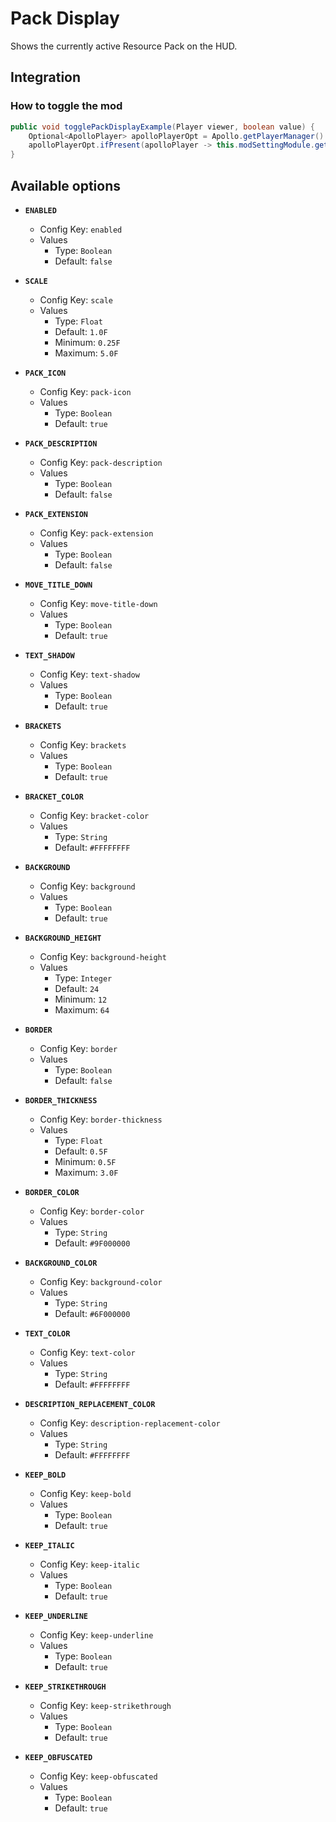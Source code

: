 # Pack Display

Shows the currently active Resource Pack on the HUD.

## Integration

### How to toggle the mod

```java
public void togglePackDisplayExample(Player viewer, boolean value) {
    Optional<ApolloPlayer> apolloPlayerOpt = Apollo.getPlayerManager().getPlayer(viewer.getUniqueId());
    apolloPlayerOpt.ifPresent(apolloPlayer -> this.modSettingModule.getOptions().set(apolloPlayer, ModPackDisplay.ENABLED, value));
}
```

## Available options

- __`ENABLED`__
    - Config Key: `enabled`
    - Values
        - Type: `Boolean`
        - Default: `false`

- __`SCALE`__
    - Config Key: `scale`
    - Values
        - Type: `Float`
        - Default: `1.0F`
        - Minimum: `0.25F`
        - Maximum: `5.0F`

- __`PACK_ICON`__
    - Config Key: `pack-icon`
    - Values
        - Type: `Boolean`
        - Default: `true`

- __`PACK_DESCRIPTION`__
    - Config Key: `pack-description`
    - Values
        - Type: `Boolean`
        - Default: `false`

- __`PACK_EXTENSION`__
    - Config Key: `pack-extension`
    - Values
        - Type: `Boolean`
        - Default: `false`

- __`MOVE_TITLE_DOWN`__
    - Config Key: `move-title-down`
    - Values
        - Type: `Boolean`
        - Default: `true`

- __`TEXT_SHADOW`__
    - Config Key: `text-shadow`
    - Values
        - Type: `Boolean`
        - Default: `true`

- __`BRACKETS`__
    - Config Key: `brackets`
    - Values
        - Type: `Boolean`
        - Default: `true`

- __`BRACKET_COLOR`__
    - Config Key: `bracket-color`
    - Values
        - Type: `String`
        - Default: `#FFFFFFFF`

- __`BACKGROUND`__
    - Config Key: `background`
    - Values
        - Type: `Boolean`
        - Default: `true`

- __`BACKGROUND_HEIGHT`__
    - Config Key: `background-height`
    - Values
        - Type: `Integer`
        - Default: `24`
        - Minimum: `12`
        - Maximum: `64`

- __`BORDER`__
    - Config Key: `border`
    - Values
        - Type: `Boolean`
        - Default: `false`

- __`BORDER_THICKNESS`__
    - Config Key: `border-thickness`
    - Values
        - Type: `Float`
        - Default: `0.5F`
        - Minimum: `0.5F`
        - Maximum: `3.0F`

- __`BORDER_COLOR`__
    - Config Key: `border-color`
    - Values
        - Type: `String`
        - Default: `#9F000000`

- __`BACKGROUND_COLOR`__
    - Config Key: `background-color`
    - Values
        - Type: `String`
        - Default: `#6F000000`

- __`TEXT_COLOR`__
    - Config Key: `text-color`
    - Values
        - Type: `String`
        - Default: `#FFFFFFFF`

- __`DESCRIPTION_REPLACEMENT_COLOR`__
    - Config Key: `description-replacement-color`
    - Values
        - Type: `String`
        - Default: `#FFFFFFFF`

- __`KEEP_BOLD`__
    - Config Key: `keep-bold`
    - Values
        - Type: `Boolean`
        - Default: `true`

- __`KEEP_ITALIC`__
    - Config Key: `keep-italic`
    - Values
        - Type: `Boolean`
        - Default: `true`

- __`KEEP_UNDERLINE`__
    - Config Key: `keep-underline`
    - Values
        - Type: `Boolean`
        - Default: `true`

- __`KEEP_STRIKETHROUGH`__
    - Config Key: `keep-strikethrough`
    - Values
        - Type: `Boolean`
        - Default: `true`

- __`KEEP_OBFUSCATED`__
    - Config Key: `keep-obfuscated`
    - Values
        - Type: `Boolean`
        - Default: `true`

